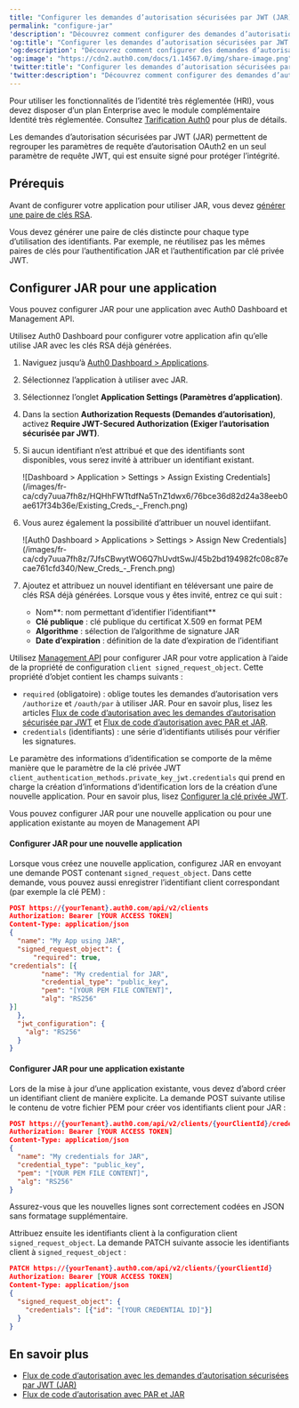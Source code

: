 ```yaml
---
title: "Configurer les demandes d’autorisation sécurisées par JWT (JAR)"
permalink: "configure-jar"
'description': "Découvrez comment configurer des demandes d’autorisation sécurisées par JWT (JAR) pour une application."
'og:title': "Configurer les demandes d’autorisation sécurisées par JWT (JAR)"
'og:description': "Découvrez comment configurer des demandes d’autorisation sécurisées par JWT (JAR) pour une application."
'og:image': "https://cdn2.auth0.com/docs/1.14567.0/img/share-image.png"
'twitter:title': "Configurer les demandes d’autorisation sécurisées par JWT (JAR)"
'twitter:description': "Découvrez comment configurer des demandes d’autorisation sécurisées par JWT (JAR) pour une application."
---
```


<Callout icon="file-lines" color="#0EA5E9" iconType="regular">

Pour utiliser les fonctionnalités de l’identité très réglementée (HRI), vous devez disposer d’un plan Enterprise avec le module complémentaire Identité très réglementée. Consultez [Tarification Auth0](https://auth0.com/pricing/) pour plus de détails.

</Callout>

Les demandes d’autorisation sécurisées par <Tooltip href="/docs/fr-ca/glossary?term=json-web-token" tip="Jeton Web JSON (JWT)
Format standard de jeton d’ID (et souvent de jeton d’accès) utilisé pour représenter en toute sécurité des demandes entre deux parties." cta="Voir le glossaire">JWT</Tooltip> (JAR) permettent de regrouper les paramètres de requête d’autorisation OAuth2 en un seul paramètre de requête JWT, qui est ensuite signé pour protéger l’intégrité.

## Prérequis

Avant de configurer votre application pour utiliser JAR, vous devez [générer une paire de clés RSA](/docs/fr-ca/secure/application-credentials/generate-rsa-key-pair).

<Warning>

Vous devez générer une paire de clés distincte pour chaque type d’utilisation des identifiants. Par exemple, ne réutilisez pas les mêmes paires de clés pour l’authentification JAR et l’authentification par clé privée JWT.

</Warning>

## Configurer JAR pour une application

Vous pouvez configurer JAR pour une application avec <Tooltip href="/docs/fr-ca/glossary?term=auth0-dashboard" tip="Auth0 Dashboard
Principal produit d’Auth0 pour configurer vos services." cta="Voir le glossaire">Auth0 Dashboard</Tooltip> et <Tooltip href="/docs/fr-ca/glossary?term=management-api" tip="Management API
Un produit permettant aux clients d’effectuer des tâches administratives." cta="Voir le glossaire">Management API</Tooltip>.

<Tabs><Tab title="Auth0 Dashboard">

Utilisez Auth0 Dashboard pour configurer votre application afin qu’elle utilise JAR avec les clés RSA déjà générées.

1. Naviguez jusqu’à [Auth0 Dashboard > Applications](https://manage.auth0.com/#/applications).
2. Sélectionnez l’application à utiliser avec JAR.
3. Sélectionnez l’onglet **Application Settings (Paramètres d’application)**.
4. Dans la section **Authorization Requests (Demandes d’autorisation)**, activez **Require JWT-Secured Authorization (Exiger l’autorisation sécurisée par JWT)**.
5. Si aucun identifiant n’est attribué et que des identifiants sont disponibles, vous serez invité à attribuer un identifiant existant.

   <Frame>![Dashboard > Application > Settings > Assign Existing Credentials](/images/fr-ca/cdy7uua7fh8z/HQHhFWTtdfNa5TnZ1dwx6/76bce36d82d24a38eeb0ae617f34b36e/Existing_Creds_-_French.png)</Frame>

6. Vous aurez également la possibilité d’attribuer un nouvel identiifant.

   <Frame>![Auth0 Dashboard > Applications > Settings > Assign New Credentials](/images/fr-ca/cdy7uua7fh8z/7JfsCBwytWO6Q7hUvdtSwJ/45b2bd194982fc08c87ecae761cfd340/New_Creds_-_French.png)</Frame>

7. Ajoutez et attribuez un nouvel identifiant en téléversant une paire de clés RSA déjà générées. Lorsque vous y êtes invité, entrez ce qui suit :

   * Nom**: nom permettant d’identifier l’identifiant**
   * **Clé publique** : clé publique du certificat X.509 en format PEM
   * **Algorithme** : sélection de l’algorithme de signature JAR
   * **Date d’expiration** : définition de la date d’expiration de l’identifiant

</Tab><Tab title="Management API">

Utilisez [Management API](https://auth0.com/docs/api/management/v2) pour configurer JAR pour votre application à l’aide de la propriété de configuration `client signed_request_object`. Cette propriété d’objet contient les champs suivants :

* `required` (obligatoire) : oblige toutes les demandes d’autorisation vers `/authorize` et `/oauth/par` à utiliser JAR. Pour en savoir plus, lisez les articles [Flux de code d’autorisation avec les demandes d’autorisation sécurisée par JWT](/docs/fr-ca/get-started/authentication-and-authorization-flow/authorization-code-flow/authorization-code-flow-with-jar) et [Flux de code d’autorisation avec PAR et JAR](/docs/fr-ca/get-started/authentication-and-authorization-flow/authorization-code-flow/authorization-code-flow-with-par-and-jar).
* `credentials` (identifiants) : une série d’identifiants utilisés pour vérifier les signatures.

<Callout icon="file-lines" color="#0EA5E9" iconType="regular">

Le paramètre des informations d’identification se comporte de la même manière que le paramètre de la clé privée JWT `client_authentication_methods.private_key_jwt.credentials` qui prend en charge la création d’informations d’identification lors de la création d’une nouvelle application. Pour en savoir plus, lisez [Configurer la clé privée JWT](/docs/fr-ca/get-started/applications/configure-private-key-jwt).

</Callout>

Vous pouvez configurer JAR pour une nouvelle application ou pour une application existante au moyen de Management API

#### Configurer JAR pour une nouvelle application

Lorsque vous créez une nouvelle application, configurez JAR en envoyant une demande POST contenant `signed_request_object`. Dans cette demande, vous pouvez aussi enregistrer l’identifiant client correspondant (par exemple la clé PEM) :

```json lines
POST https://{yourTenant}.auth0.com/api/v2/clients
Authorization: Bearer [YOUR ACCESS TOKEN]
Content-Type: application/json
{
  "name": "My App using JAR",
  "signed_request_object": {
      "required": true,
"credentials": [{
        "name": "My credential for JAR",
        "credential_type": "public_key",
        "pem": "[YOUR PEM FILE CONTENT]",
        "alg": "RS256"
}]
  },
  "jwt_configuration": {
    "alg": "RS256"
  }
}
```

#### Configurer JAR pour une application existante

Lors de la mise à jour d’une application existante, vous devez d’abord créer un identifiant client de manière explicite. La demande POST suivante utilise le contenu de votre fichier PEM pour créer vos identifiants client pour JAR :



```json lines
POST https://{yourTenant}.auth0.com/api/v2/clients/{yourClientId}/credentials
Authorization: Bearer [YOUR ACCESS TOKEN]
Content-Type: application/json
{
  "name": "My credentials for JAR",
  "credential_type": "public_key",
  "pem": "[YOUR PEM FILE CONTENT]",
  "alg": "RS256"
}
```

<Callout icon="file-lines" color="#0EA5E9" iconType="regular">

Assurez-vous que les nouvelles lignes sont correctement codées en JSON sans formatage supplémentaire.

</Callout>

Attribuez ensuite les identifiants client à la configuration client `signed_request_object`. La demande PATCH suivante associe les identifiants client à `signed_request_object` :



```json lines
PATCH https://{yourTenant}.auth0.com/api/v2/clients/{yourClientId}
Authorization: Bearer [YOUR ACCESS TOKEN]
Content-Type: application/json
{
  "signed_request_object": {
    "credentials": [{"id": "[YOUR CREDENTIAL ID]"}]
  }
}
```

</Tab></Tabs>

## En savoir plus

* [Flux de code d’autorisation avec les demandes d’autorisation sécurisées par JWT (JAR)](/docs/fr-ca/get-started/authentication-and-authorization-flow/authorization-code-flow/authorization-code-flow-with-jar)
* [Flux de code d’autorisation avec PAR et JAR](/docs/fr-ca/get-started/authentication-and-authorization-flow/authorization-code-flow/authorization-code-flow-with-par-and-jar)